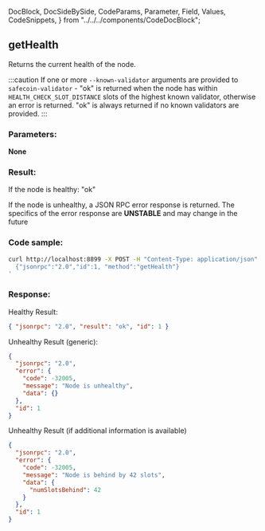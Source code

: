   DocBlock,
  DocSideBySide,
  CodeParams,
  Parameter,
  Field,
  Values,
  CodeSnippets,
} from "../../../components/CodeDocBlock";

<DocBlock>

## getHealth

Returns the current health of the node.

:::caution
If one or more `--known-validator` arguments are provided to `safecoin-validator` - "ok" is returned
when the node has within `HEALTH_CHECK_SLOT_DISTANCE` slots of the highest known validator,
otherwise an error is returned. "ok" is always returned if no known validators are provided.
:::

<DocSideBySide>
<CodeParams>

### Parameters:

**None**

### Result:

If the node is healthy: "ok"

If the node is unhealthy, a JSON RPC error response is returned. The specifics of the error response are **UNSTABLE** and may change in the future

</CodeParams>

<CodeSnippets>

### Code sample:

```bash
curl http://localhost:8899 -X POST -H "Content-Type: application/json" -d '
  {"jsonrpc":"2.0","id":1, "method":"getHealth"}
'
```

### Response:

Healthy Result:

```json
{ "jsonrpc": "2.0", "result": "ok", "id": 1 }
```

Unhealthy Result (generic):

```json
{
  "jsonrpc": "2.0",
  "error": {
    "code": -32005,
    "message": "Node is unhealthy",
    "data": {}
  },
  "id": 1
}
```

Unhealthy Result (if additional information is available)

```json
{
  "jsonrpc": "2.0",
  "error": {
    "code": -32005,
    "message": "Node is behind by 42 slots",
    "data": {
      "numSlotsBehind": 42
    }
  },
  "id": 1
}
```

</CodeSnippets>
</DocSideBySide>
</DocBlock>
